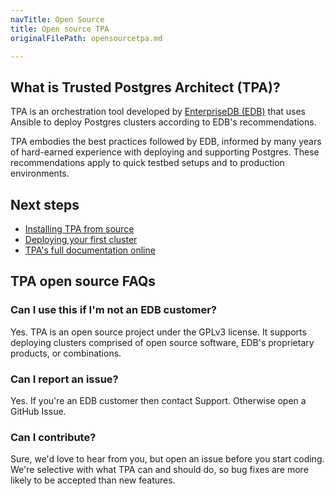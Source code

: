 ```yaml
---
navTitle: Open Source
title: Open source TPA
originalFilePath: opensourcetpa.md

---
```


## What is Trusted Postgres Architect (TPA)?

TPA is an orchestration tool developed by [EnterpriseDB (EDB)](https://www.enterprisedb.com/) that uses Ansible to deploy Postgres clusters according to EDB's recommendations.

TPA embodies the best practices followed by EDB, informed by many years of hard-earned experience with deploying and supporting Postgres. These recommendations apply to quick testbed setups and to production environments.

## Next steps

-   [Installing TPA from source](INSTALL-repo/)
-   [Deploying your first cluster](firstclusterdeployment/)
-   [TPA's full documentation online](https://www.enterprisedb.com/docs/tpa/latest/)

## TPA open source FAQs

### Can I use this if I'm not an EDB customer?

Yes. TPA is an open source project under the GPLv3 license. It supports deploying clusters comprised of open source software, EDB's proprietary products, or combinations.

### Can I report an issue?

Yes. If you're an EDB customer then contact Support. Otherwise open a GitHub Issue.

### Can I contribute?

Sure, we'd love to hear from you, but open an issue before you start coding. We're selective with what TPA can and should do, so bug fixes are more likely to be accepted than new features.
